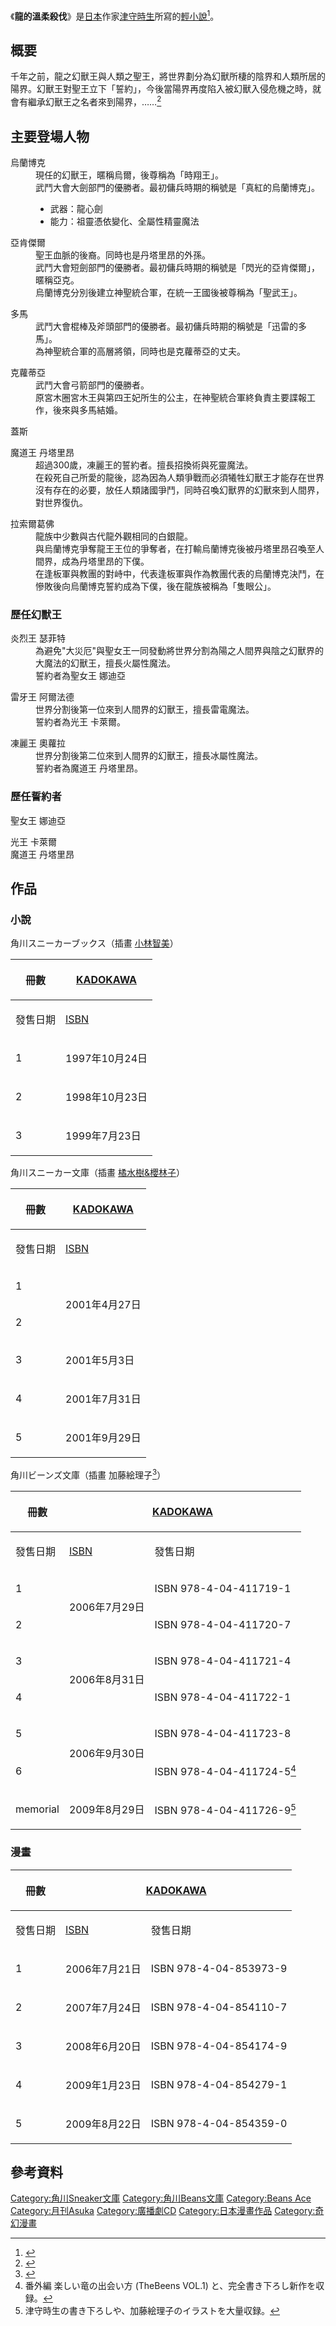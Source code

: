 {{Link style|time=2015-12-11T12:12:50+00:00}}
{{Infobox animanga/Headerofja
|title=龍的溫柔殺伐
|image=龍的溫柔殺伐.jpg
|size=
|japanese=やさしい竜の殺し方
|english= 
|kana= やさしいりゅうのころしかた
|romaji= Yasashii Ryū no Koroshi Kata
|genre= [[奇幻小說|奇幻小說]]
}}
{{Infobox animanga/Novel
|輕小說= 是
|作者= [[津守時生|津守時生]]
|插圖= 
* [[小林智美|小林智美]]
* 橘水樹&櫻林子
* [[加藤絵理子|加藤絵理子]]
|出版社= {{flagicon|Japan}} [[角川書店|KADOKAWA]]<br/>{{flagicon|Taiwan}} [[台灣角川|台灣角川]]
|連載雜誌=
|label={{flagicon|Japan}}{{lang|ja|
*角川スニーカーブックス
*角川スニーカー文庫
*角川ビーンズ文庫}}
|發售日= 
|開始=
|結束= 
|冊數= {{flagicon|Japan}} 6+1冊
|其他= 
}}
{{Infobox animanga/Manga
|標題= 龍的溫柔殺伐
|作者= [[津守時生|津守時生]]
|作畫= [[加藤絵理子|加藤絵理子]]
|出版社= {{flagicon|Japan}} KADOKAWA<br />{{flagicon|Taiwan}} 台灣角川
|其他出版社=
|連載雜誌= [[:ja:ビーンズエース|ビーンズエース]]
|label=
|開始= 
|結束=
|冊數= 全5冊
|話數=
|其他=
}}
{{Infobox animanga/RadioDrama
|媒體= ドラマCD
|標題= 
|製作= 
|腳本= 
|演出= 
|廣播電台= 
|節目名稱= 
|書籍= 
|出版商= [[:ja:ムービック|ムービック]]
|代理商= 
|label= 
|發售日=
|開始= 
|結束= 
|售價= 
|銷售數量= 
|收聽率= 
|收錄時間= 
|話數= 
|枚數= 
|其他=
}}
{{infobox animanga/Footerofja}}
《'''龍的溫柔殺伐'''》是[[日本|日本]]作家[[津守時生|津守時生]]所寫的[[輕小說|輕小說]]<ref>{{cite news|title=8月20日(土)「やさしい竜の殺し方」津守時生さん原作小説・未収録作品掲載の雑誌・蔵王大志さんの同人誌を販売します |url=http://www.mandarake.co.jp/information/2005/08/20/nnb02/|publisher=MANDARAKE|date=2005-08-20|accessdate=2014-07-17|language=ja}}</ref>。

==概要==
千年之前，龍之幻獸王與人類之聖王，將世界劃分為幻獸所棲的陰界和人類所居的陽界。幻獸王對聖王立下「誓約」，今後當陽界再度陷入被幻獸入侵危機之時，就會有繼承幻獸王之名者來到陽界，……<ref>{{cite news|title=個性的なキャラクターが繰り広げる壮大な愛と笑いのファンタジー！|url=http://ddnavi.com/review/1968/|publisher=ダ・ヴィンチニュース|date=2010-12-19|accessdate=2014-07-17}}</ref>

==主要登場人物==


;烏蘭博克
:現任的幻獸王，暱稱烏爾，後尊稱為「時翔王」。
:武鬥大會大劍部門的優勝者。最初傭兵時期的稱號是「真紅的烏蘭博克」。
:*武器：龍心劍
:*能力：祖靈憑依變化、全屬性精靈魔法

;亞肯傑爾
:聖王血脈的後裔。同時也是丹塔里昂的外孫。
:武鬥大會短劍部門的優勝者。最初傭兵時期的稱號是「閃光的亞肯傑爾」，暱稱亞克。
:烏蘭博克分別後建立神聖統合軍，在統一王國後被尊稱為「聖武王」。

;多馬
:武鬥大會棍棒及斧頭部門的優勝者。最初傭兵時期的稱號是「迅雷的多馬」。
:為神聖統合軍的高層將領，同時也是克蘿蒂亞的丈夫。

;克蘿蒂亞
:武鬥大會弓箭部門的優勝者。
:原宮木圈宮木王與第四王妃所生的公主，在神聖統合軍終負責主要諜報工作，後來與多馬結婚。

;蓋斯

;魔道王 丹塔里昂
:超過300歲，凍麗王的誓約者。擅長招換術與死靈魔法。
:在殺死自己所愛的龍後，認為因為人類爭戰而必須犧牲幻獸王才能存在世界沒有存在的必要，放任人類諸國爭鬥，同時召喚幻獸界的幻獸來到人間界，對世界復仇。

;拉索爾葛佛
:龍族中少數與古代龍外觀相同的白銀龍。
:與烏蘭博克爭奪龍王王位的爭奪者，在打輸烏蘭博克後被丹塔里昂召喚至人間界，成為丹塔里昂的下僕。
:在逢板軍與教團的對峙中，代表逢板軍與作為教團代表的烏蘭博克決鬥，在慘敗後向烏蘭博克誓約成為下僕，後在龍族被稱為「隻眼公」。

===歷任幻獸王===

;炎烈王 瑟菲特　
:為避免"大災厄"與聖女王一同發動將世界分割為陽之人間界與陰之幻獸界的大魔法的幻獸王，擅長火屬性魔法。
:誓約者為聖女王 娜迪亞

;雷牙王 阿爾法德
:世界分割後第一位來到人間界的幻獸王，擅長雷電魔法。
:誓約者為光王 卡萊爾。

;凍麗王 奧蘿拉
:世界分割後第二位來到人間界的幻獸王，擅長冰屬性魔法。
:誓約者為魔道王 丹塔里昂。

===歷任誓約者===

;聖女王 娜迪亞

;光王 卡萊爾
:
;魔道王 丹塔里昂

==作品==
===小說===
角川スニーカーブックス（插畫 [[小林智美|小林智美]]）
{| class=wikitable style="font-size:small;"
|-
!rowspan="2"|冊數
!colspan="2"|{{flagicon|Japan}} [[角川書店|KADOKAWA]]
|-
!發售日期!![[ISBN|ISBN]]
|-
! 1 
| 1997年10月24日 || ISBN 4-04-788707-2
|-
! 2
| 1998年10月23日 || ISBN 4-04-788712-9
|-
! 3
| 1999年7月23日 || ISBN 4-04-788717-X
|}
角川スニーカー文庫（插畫 [[橘水樹&櫻林子|橘水樹&櫻林子]]）
{| class=wikitable style="font-size:small;"
|-
!rowspan="2"|冊數
!colspan="2"|{{flagicon|Japan}} [[角川書店|KADOKAWA]]
|-
!發售日期!![[ISBN|ISBN]]
|-
! 1 
|rowspan="2"| 2001年4月27日 || ISBN 978-4-04-411713-9
|-
! 2
| ISBN 978-4-04-411714-6
|-
! 3
| 2001年5月3日 || ISBN 978-4-04-411715-3
|-
! 4
| 2001年7月31日 || ISBN 978-4-04-411716-0
|-
! 5
| 2001年9月29日 || ISBN 978-4-04-411717-7
|}
角川ビーンズ文庫（插畫 加藤絵理子<ref>{{cite news|title=「愛してる」は最強呪文――人気ノベルの幻のエピソードがついにドラマCD化！ ムービック『やさしい竜の殺し方外伝』は7月27日発売決定！|url=http://girls-style.jp/news/200707/05/09ysr_mu.php|publisher=Girls-Style|accessdate=2014-07-17|archive-url=https://web.archive.org/web/20140726070138/http://girls-style.jp/news/200707/05/09ysr_mu.php|archive-date=2014-07-26|dead-url=yes}}</ref>）
{| class=wikitable style="font-size:small;"
|-
!rowspan="2"|冊數
!colspan="2"|{{flagicon|Japan}} [[角川書店|KADOKAWA]]||colspan="2"|{{flagicon|Taiwan}} [[台灣角川|台灣角川]]
|-
!發售日期!![[ISBN|ISBN]]!!發售日期!![[ISBN|ISBN]]
|-
! 1
|rowspan="2"| 2006年7月29日 || ISBN 978-4-04-411719-1 || 2007年4月26日 || ISBN 978-986-174-304-2
|-
! 2
| ISBN 978-4-04-411720-7 || 2007年5月29日 || ISBN 978-986-174-335-6
|-
! 3
|rowspan="2"| 2006年8月31日 || ISBN 978-4-04-411721-4 || 2007年8月3日 || ISBN 978-986-174-399-8
|-
! 4
| ISBN 978-4-04-411722-1 || 2007年9月29日 || ISBN 978-986-174-476-6
|-
! 5
|rowspan="2"| 2006年9月30日 || ISBN 978-4-04-411723-8 || 2007年12月26日 || ISBN 978-986-174-563-3
|-
! 6
| ISBN 978-4-04-411724-5<ref>番外編 楽しい竜の出会い方 (TheBeens VOL.1) と、完全書き下ろし新作を収録。</ref> || 2008年5月2日 || ISBN 978-986-174-652-4
|-
! memorial
| 2009年8月29日 || ISBN 978-4-04-411726-9<ref>津守時生の書き下ろしや、加藤絵理子のイラストを大量収録。</ref> || ||
|}

===漫畫===
{| class=wikitable style="font-size:small;"
|-
!rowspan="2"|冊數
!colspan="2"|{{flagicon|Japan}} [[角川書店|KADOKAWA]]||colspan="2"|{{flagicon|Taiwan}} [[台灣角川|台灣角川]]
|-
!發售日期!![[ISBN|ISBN]]!!發售日期!![[ISBN|ISBN]]
|-
! 1
| 2006年7月21日 || ISBN 978-4-04-853973-9 || 2007年6月29日 || ISBN 978-986-174-318-9
|-
! 2
| 2007年7月24日 || ISBN 978-4-04-854110-7 || 2008年3月12日 || ISBN 978-986-174-615-9
|-
! 3
| 2008年6月20日 || ISBN 978-4-04-854174-9 || 2009年3月3日 || ISBN 978-986-237-018-6
|-
! 4
| 2009年1月23日 || ISBN 978-4-04-854279-1 || 2009年8月27日 || ISBN 978-986-237-249-4
|-
! 5
| 2009年8月22日 || ISBN 978-4-04-854359-0 || 2010年3月20日 || ISBN 978-986-237-562-4
|}

==參考資料==
{{reflist}}

{{DEFAULTSORT:Yasashii Ryuu no Koroshi Kata}}
[[Category:角川Sneaker文庫|Category:角川Sneaker文庫]]
[[Category:角川Beans文庫|Category:角川Beans文庫]]
[[Category:Beans_Ace|Category:Beans Ace]]
[[Category:月刊Asuka|Category:月刊Asuka]]
[[Category:廣播劇CD|Category:廣播劇CD]]
[[Category:日本漫畫作品|Category:日本漫畫作品]]
[[Category:奇幻漫畫|Category:奇幻漫畫]]